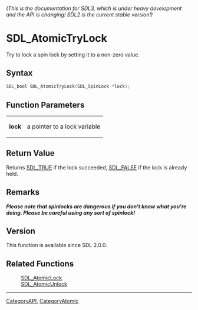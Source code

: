====== (This is the documentation for SDL3, which is under heavy development and the API is changing! SDL2 is the current stable version!) ======
= SDL_AtomicTryLock =

Try to lock a spin lock by setting it to a non-zero value.

== Syntax ==

<syntaxhighlight lang='c'>
SDL_bool SDL_AtomicTryLock(SDL_SpinLock *lock);
</syntaxhighlight>

== Function Parameters ==

{|
|'''lock'''
|a pointer to a lock variable
|}

== Return Value ==

Returns [[SDL_TRUE]] if the lock succeeded, [[SDL_FALSE]] if the lock is
already held.

== Remarks ==

'''''Please note that spinlocks are dangerous if you don't know what you're
doing. Please be careful using any sort of spinlock!'''''

== Version ==

This function is available since SDL 2.0.0.

== Related Functions ==

:[[SDL_AtomicLock]]
:[[SDL_AtomicUnlock]]

----
[[CategoryAPI]], [[CategoryAtomic]]


